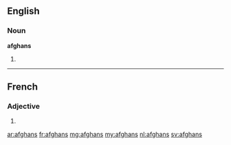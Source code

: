 ==English==

===Noun===
'''afghans'''

# {{plural of|[[afghan]]}}

----

==French==

===Adjective===
{{fr-adj-form|m|p}}

# {{form of|masculine plural|afghan|lang=fr}}

[[ar:afghans]]
[[fr:afghans]]
[[mg:afghans]]
[[my:afghans]]
[[nl:afghans]]
[[sv:afghans]]